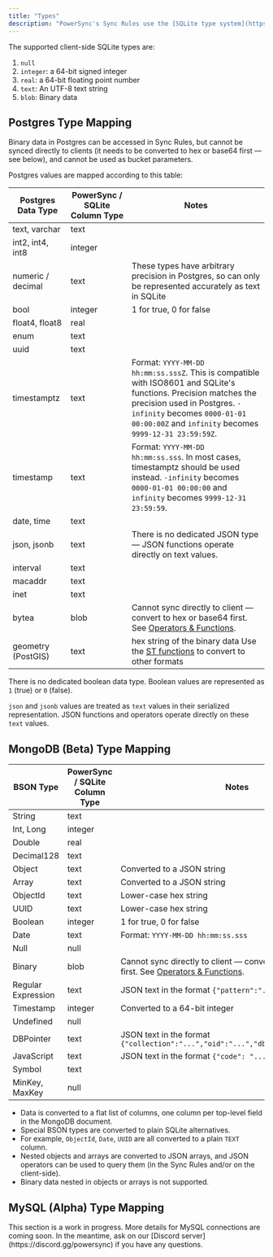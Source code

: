 ```yaml
---
title: "Types"
description: "PowerSync's Sync Rules use the [SQLite type system](https://www.sqlite.org/datatype3.html)."
---
```


The supported client-side SQLite types are:

1. `null`
2. `integer`: a 64-bit signed integer
3. `real`: a 64-bit floating point number
4. `text`: An UTF-8 text string
5. `blob`: Binary data

## <Icon icon="elephant" iconType="solid" size="24"/> Postgres Type Mapping

Binary data in Postgres can be accessed in Sync Rules, but cannot be synced directly to clients (it needs to be converted to hex or base64 first — see below), and cannot be used as bucket parameters.

Postgres values are mapped according to this table:

| Postgres Data Type | PowerSync / SQLite Column Type | Notes                                                                                                                                                                                                                       |
| ------------------ | ------------------------------ | --------------------------------------------------------------------------------------------------------------------------------------------------------------------------------------------------------------------------- |
| text, varchar      | text                           |                                                                                                                                                                                                                             |
| int2, int4, int8   | integer                        |                                                                                                                                                                                                                             |
| numeric / decimal  | text                           | These types have arbitrary precision in Postgres, so can only be represented accurately as text in SQLite                                                                                                                   |
| bool               | integer                        | 1 for true, 0 for false                                                                                                                                                                                                     |
| float4, float8     | real                           |                                                                                                                                                                                                                             |
| enum               | text                           |                                                                                                                                                                                                                             |
| uuid               | text                           |                                                                                                                                                                                                                             |
| timestamptz        | text                           | Format: `YYYY-MM-DD hh:mm:ss.sssZ`. This is compatible with ISO8601 and SQLite's functions. Precision matches the precision used in Postgres. `-infinity` becomes `0000-01-01 00:00:00Z` and `infinity` becomes `9999-12-31 23:59:59Z`. |
| timestamp          | text                           | Format: `YYYY-MM-DD hh:mm:ss.sss`. In most cases, timestamptz should be used instead. `-infinity` becomes `0000-01-01 00:00:00` and `infinity` becomes `9999-12-31 23:59:59`.                                                           |
| date, time         | text                           |                                                                                                                                                                                                                             |
| json, jsonb        | text                           | There is no dedicated JSON type — JSON functions operate directly on text values.                                                                                                                                           |
| interval           | text                           |                                                                                                                                                                                                                             |
| macaddr            | text                           |                                                                                                                                                                                                                             |
| inet               | text                           |                                                                                                                                                                                                                             |
| bytea              | blob                           | Cannot sync directly to client — convert to hex or base64 first. See [Operators & Functions](/usage/sync-rules/operators-and-functions).                                                                                    |
| geometry (PostGIS) | text                           | hex string of the binary data Use the [ST functions](/usage/sync-rules/operators-and-functions#functions) to convert to other formats                                                                                       |

There is no dedicated boolean data type. Boolean values are represented as `1` (true) or `0` (false).

`json` and `jsonb` values are treated as `text` values in their serialized representation. JSON functions and operators operate directly on these `text` values.

## <Icon icon="leaf" iconType="solid" size="24"/> MongoDB (Beta) Type Mapping

| BSON Type          | PowerSync / SQLite Column Type | Notes |
| ------------------ | ------------------------------ | ----- |
| String             | text                           |  |
| Int, Long          | integer                        |  |
| Double             | real                           |  |
| Decimal128         | text                           |  |
| Object             | text                           | Converted to a JSON string |
| Array              | text                           | Converted to a JSON string |
| ObjectId           | text                           | Lower-case hex string |
| UUID               | text                           | Lower-case hex string |
| Boolean            | integer                        | 1 for true, 0 for false |
| Date               | text                           | Format: `YYYY-MM-DD hh:mm:ss.sss` |
| Null               | null                           |  |
| Binary             | blob                           | Cannot sync directly to client — convert to hex or base64 first. See [Operators & Functions](/usage/sync-rules/operators-and-functions). |
| Regular Expression | text                           | JSON text in the format `{"pattern":"...","options":"..."}` |
| Timestamp          | integer                        | Converted to a 64-bit integer |
| Undefined          | null                           |  |
| DBPointer          | text                           | JSON text in the format `{"collection":"...","oid":"...","db":"...","fields":...}` | 
| JavaScript         | text                           | JSON text in the format `{"code": "...", "scope": ...}` |
| Symbol             | text                           |  |
| MinKey, MaxKey     | null                           |  |

* Data is converted to a flat list of columns, one column per top-level field in the MongoDB document.
* Special BSON types are converted to plain SQLite alternatives.
* For example, `ObjectId`, `Date`, `UUID` are all converted to a plain `TEXT` column.
* Nested objects and arrays are converted to JSON arrays, and JSON operators can be used to query them (in the Sync Rules and/or on the client-side).
* Binary data nested in objects or arrays is not supported.

## <Icon icon="dolphin" iconType="solid" size="24"/> MySQL (Alpha) Type Mapping

<Info>
  This section is a work in progress. More details for MySQL connections are coming soon. In the meantime, ask on our [Discord server](https://discord.gg/powersync) if you have any questions.
</Info>